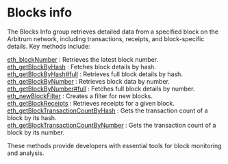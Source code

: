 
<Meta
  title="Blocks info | dRPC"
  description="The Blocks Info group retrieves detailed data from a specified block on the Arbitrum network, including transactions, receipts, and block-specific details."
/>

# Blocks info

The Blocks Info group retrieves detailed data from a specified block on the Arbitrum network, including transactions, receipts, and block-specific details. Key methods include:

[eth_blockNumber](/arbitrum-api/blocksinfo/eth_blockNumber) : Retrieves the latest block number. \
[eth_getBlockByHash](/arbitrum-api/blocksinfo/eth_getBlockByHash) : Fetches block details by hash. \
[eth_getBlockByHash#full](/arbitrum-api/blocksinfo/eth_getBlockByHashfull) : Retrieves full block details by hash. \
[eth_getBlockByNumber](/arbitrum-api/blocksinfo/eth_getBlockByNumber) : Retrieves block data by number. \
[eth_getBlockByNumber#full](/arbitrum-api/blocksinfo/eth_getBlockByNumberfull) : Fetches full block details by number. \
[eth_newBlockFilter](/arbitrum-api/blocksinfo/eth_newBlockFilter) : Creates a filter for new blocks. \
[eth_getBlockReceipts](/arbitrum-api/blocksinfo/eth_getBlockReceipts) : Retrieves receipts for a given block. \
[eth_getBlockTransactionCountByHash](/arbitrum-api/blocksinfo/eth_getBlockTransactionCountByHash) : Gets the transaction count of a block by its hash. \
[eth_getBlockTransactionCountByNumber](/arbitrum-api/blocksinfo/eth_getBlockTransactionCountByNumber) : Gets the transaction count of a block by its number.

These methods provide developers with essential tools for block monitoring and analysis.

<Space h={16} />
<GetStarted />
